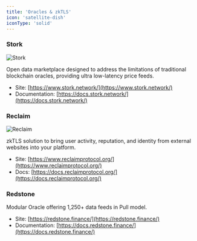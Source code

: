 ```yaml
---
title: 'Oracles & zkTLS'
icon: 'satellite-dish'
iconType: 'solid'
---
```


### Stork

![Stork](/images/partners/stork.webp)

Open data marketplace designed to address the limitations of traditional blockchain oracles, providing ultra low-latency price feeds.

- Site: [https://www.stork.network/](https://www.stork.network/)
- Documentation: [https://docs.stork.network/](https://docs.stork.network/)

### Reclaim

![Reclaim](/images/partners/reclaim.webp)

zkTLS solution to bring user activity, reputation, and identity from external websites into your platform.

- Site: [https://www.reclaimprotocol.org/](https://www.reclaimprotocol.org/)
- Docs: [https://docs.reclaimprotocol.org/](https://docs.reclaimprotocol.org/)

### Redstone

Modular Oracle offering 1,250+ data feeds in Pull model.

- Site: [https://redstone.finance/](https://redstone.finance/)
- Documentation: [https://docs.redstone.finance/](https://docs.redstone.finance/)
